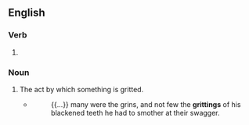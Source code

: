 ==English==

===Verb===
{{head|en|verb form}}

# {{present participle of|en|grit|nocat=1}}

===Noun===
{{en-noun}}

# The act by which something is gritted.
#* {{w|Dick Francis}}
#*: {{...}} many were the grins, and not few the '''grittings''' of his blackened teeth he had to smother at their swagger.